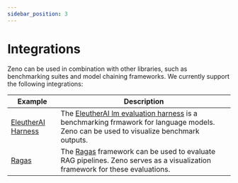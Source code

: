 ```yaml
---
sidebar_position: 3
---
```


# Integrations

Zeno can be used in combination with other libraries, such as benchmarking suites and model chaining frameworks.
We currently support the following integrations:

| Example                          | Description                                                                                                                                                                                  |
| -------------------------------- | -------------------------------------------------------------------------------------------------------------------------------------------------------------------------------------------- |
| [EleutherAI Harness](./eleuther) | The [EleutherAI lm evaluation harness](https://github.com/EleutherAI/lm-evaluation-harness) is a benchmarking frmawork for language models. Zeno can be used to visualize benchmark outputs. |
| [Ragas](./ragas)                 | The [Ragas](https://docs.ragas.io/en/latest/index.html) framework can be used to evaluate RAG pipelines. Zeno serves as a visualization framework for these evaluations.                     |
